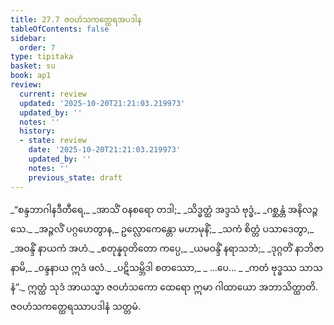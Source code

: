 ```yaml
---
title: 27.7 ဇဝဟံသကတ္ထေရအပဒါန
tableOfContents: false
sidebar:
  order: 7
type: tipitaka
basket: su
book: ap1
review:
  current: review
  updated: '2025-10-20T21:21:03.219973'
  updated_by: ''
  notes: ''
  history:
  - state: review
    date: '2025-10-20T21:21:03.219973'
    updated_by: ''
    notes: ''
    previous_state: draft
---
```



<DynamicBreadcrumb />


<ReviewStatus review={frontmatter.review} showDetails={true} />

<HypothesisAnnotation frontmatter={frontmatter} />

<Division number="26" book="ap1" e="ch" v="20" p="262">

<Paragraph number="3195" type="verses" book="ap1">
_“စန္ဒဘာဂါနဒီတီရေ,_  
_အာသိံ ဝနစရော တဒါ;_  
_သိဒ္ဓတ္ထံ အဒ္ဒသံ ဗုဒ္ဓံ,_  
_ဂစ္ဆန္တံ အနိလဉ္ဇသေ._  

</Paragraph>

</Division>
<Division number="27" book="ap1" e="ch" v="20" p="262">

<Paragraph number="3196" type="verses" book="ap1">
_အဉ္ဇလိံ ပဂ္ဂဟေတွာန,_  
ဥလ္လောကေန္တော မဟာမုနိံ;_  
_သကံ စိတ္တံ ပသာဒေတွာ,_  
_အဝန္ဒိံ နာယကံ အဟံ._  

</Paragraph>

</Division>
<Division number="28" book="ap1" e="ch" v="20" p="263">

<Paragraph number="3197" type="verses" book="ap1">
_စတုန္နဝုတိတော ကပ္ပေ,_  
_ယမဝန္ဒိံ နရာသဘံ;_  
_ဒုဂ္ဂတိံ နာဘိဇာနာမိ,_  
_ဝန္ဒနာယ ဣဒံ ဖလံ._  

</Paragraph>

</Division>
<Division number="29" book="ap1" e="ch" v="20" p="263">

<Paragraph number="3198" type="verses" book="ap1">
_ပဋိသမ္ဘိဒါ စတဿော,_  
_ …ပေ… _  
_ကတံ ဗုဒ္ဓဿ သာသနံ”._  

</Paragraph>

<Paragraph number="3199" book="ap1">
ဣတ္ထံ သုဒံ အာယသ္မာ ဇဝဟံသကော ထေရော ဣမာ ဂါထာယော အဘာသိတ္ထာတိ.

</Paragraph>
</Division>

<Paragraph number="3200" type="center" book="ap1">
ဇဝဟံသကတ္ထေရဿာပဒါနံ သတ္တမံ.
</Paragraph>